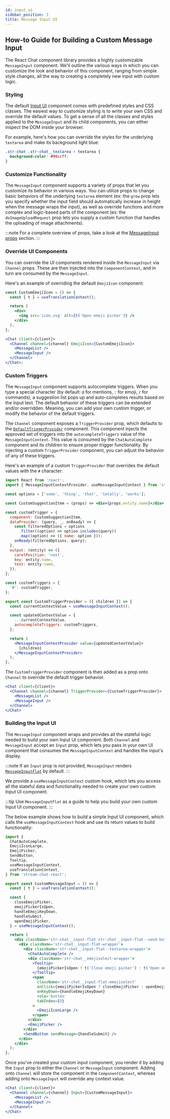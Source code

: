 ```yaml
---
id: input_ui
sidebar_position: 3
title: Message Input UI
---
```


## How-to Guide for Building a Custom Message Input

The React Chat component library provides a highly customizable `MessageInput` component. We'll outline the various ways in which you
can customize the look and behavior of this component, ranging from simple style changes, all the way to creating a completely
new input with custom logic.

### Styling

The default [Input UI](../../components/message-input-components/input-ui.mdx) component comes with predefined styles and CSS classes. The easiest way
to customize styling is to write your own CSS and override the default values. To get a sense of all the classes and styles
applied to the `MessageInput` and its child components, you can either inspect the DOM inside your browser.

For example, here's how you can override the styles for the underlying `textarea` and make its background light blue:

```css
.str-chat .str-chat__textarea > textarea {
  background-color: #99ccff;
}
```

### Customize Functionality

The `MessageInput` component supports a variety of props that let you customize its behavior in various ways.
You can utilize props to change basic behaviors of the underlying `textarea` element (ex: the `grow` prop lets you specify
whether the input field should automatically increase in height when the message wraps the input), as well as override
functions and more complex and logic-based parts of the component (ex: the `doImageUploadRequest` prop lets you supply a custom
function that handles the uploading of image attachments).

:::note
For a complete overview of props, take a look at the [MessageInput props](../../components/message-input-components/message-input.mdx#props) section.
:::

### Override UI Components

You can override the UI components rendered inside the `MessageInput` via `Channel` props. These are then injected into the `ComponentContext`, and in turn are consumed by the
`MessageInput`.

Here's an example of overriding the default `EmojiIcon` component:

```jsx
const CustomEmojiIcon = () => {
  const { t } = useTranslationContext();

  return (
    <div>
      <img src='icon.svg' alt={t('Open emoji picker')} />
    </div>
  );
};

<Chat client={client}>
  <Channel channel={channel} EmojiIcon={CustomEmojiIcon}>
    <MessageList />
    <MessageInput />
  </Channel>
</Chat>;
```

### Custom Triggers

The `MessageInput` component supports autocomplete triggers. When you type a special character (by default: `@` for mentions,
`:` for emoji, `/` for commands), a suggestion list pops up and auto-completes results based on the input text. The default
behavior of these triggers can be extended and/or overridden. Meaning, you can add your own custom trigger, or modify the
behavior of the default triggers.

The `Channel` component exposes a `TriggerProvider` prop, which defaults to the [`DefaultTriggerProvider`](https://github.com/GetStream/stream-chat-react/blob/master/src/components/MessageInput/DefaultTriggerProvider.tsx)
component. This component injects the approved set of triggers into the `autocompleteTriggers`
value of the `MessageInputContext`. This value is consumed by the `ChatAutoComplete` component and its children to ensure
proper trigger functionality. By injecting a custom `TriggerProvider` component, you can adjust the behavior of any of these
triggers.

Here's an example of a custom `TriggerProvider` that overrides the default values with the `#` character:

```jsx
import React from 'react';
import { MessageInputContextProvider, useMessageInputContext } from 'stream-chat-react';

const options = ['some', 'thing', 'that', 'totally', 'works'];

const CustomSuggestionItem = (props) => <div>{props.entity.name}</div>;

const customTrigger = {
  component: CustomSuggestionItem,
  dataProvider: (query, _, onReady) => {
    const filteredOptions = options
      .filter((option) => option.includes(query))
      .map((option) => ({ name: option }));
    onReady(filteredOptions, query);
  },
  output: (entity) => ({
    caretPosition: 'next',
    key: entity.name,
    text: entity.name,
  }),
};

const customTriggers = {
  '#': customTrigger,
};

export const CustomTriggerProvider = ({ children }) => {
  const currentContextValue = useMessageInputContext();

  const updatedContextValue = {
    ...currentContextValue,
    autocompleteTriggers: customTriggers,
  };

  return (
    <MessageInputContextProvider value={updatedContextValue}>
      {children}
    </MessageInputContextProvider>
  );
};
```

The `CustomTriggerProvider` component is then added as a prop onto `Channel` to override the default trigger behavior.

```jsx
<Chat client={client}>
  <Channel channel={channel} TriggerProvider={CustomTriggerProvider}>
    <MessageList />
    <MessageInput />
  </Channel>
</Chat>
```

### Building the Input UI

The `MessageInput` component wraps and provides all the stateful logic needed to build your own Input UI component.
Both `Channel` and `MessageInput` accept an `Input` prop, which lets you pass in your own UI component that consumes the
`MessageInputContext` and handles the input's display.

:::note
If an `Input` prop is not provided, `MessageInput` renders [`MessageInputFlat`](https://github.com/GetStream/stream-chat-react/blob/master/src/components/MessageInput/MessageInputFlat.tsx)
by default.
:::

We provide a `useMessageInputContext` custom hook, which lets you access all the stateful data and functionality needed
to create your own custom Input UI component.

:::tip
Use `MessageInputFlat` as a guide to help you build your own custom Input UI component.
:::

The below example shows how to build a simple Input UI component, which calls the `useMessageInputContext` hook
and use its return values to build functionality:

```jsx
import {
  ChatAutoComplete,
  EmojiIconLarge,
  EmojiPicker,
  SendButton,
  Tooltip,
  useMessageInputContext,
  useTranslationContext,
} from 'stream-chat-react';

export const CustomMessageInput = () => {
  const { t } = useTranslationContext();

  const {
    closeEmojiPicker,
    emojiPickerIsOpen,
    handleEmojiKeyDown,
    handleSubmit,
    openEmojiPicker,
  } = useMessageInputContext();

  return (
    <div className='str-chat__input-flat str-chat__input-flat--send-button-active'>
      <div className='str-chat__input-flat-wrapper'>
        <div className='str-chat__input-flat--textarea-wrapper'>
          <ChatAutoComplete />
          <div className='str-chat__emojiselect-wrapper'>
            <Tooltip>
              {emojiPickerIsOpen ? t('Close emoji picker') : t('Open emoji picker')}
            </Tooltip>
            <span
              className='str-chat__input-flat-emojiselect'
              onClick={emojiPickerIsOpen ? closeEmojiPicker : openEmojiPicker}
              onKeyDown={handleEmojiKeyDown}
              role='button'
              tabIndex={0}
            >
              <EmojiIconLarge />
            </span>
          </div>
          <EmojiPicker />
        </div>
        <SendButton sendMessage={handleSubmit} />
      </div>
    </div>
  );
};
```

Once you've created your custom input component, you render it by adding the `Input` prop to either the `Channel` or `MessageInput`
component. Adding onto `Channel` will store the component in the `ComponentContext`, whereas adding onto `MessageInput` will
override any context value.

```jsx
<Chat client={client}>
  <Channel channel={channel} Input={CustomMessageInput}>
    <MessageList />
    <MessageInput />
  </Channel>
</Chat>
```
